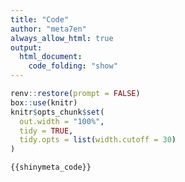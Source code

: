 ```yaml
---
title: "Code"
author: "meta7en"
always_allow_html: true
output:
  html_document:
    code_folding: "show"
---
```


```r
renv::restore(prompt = FALSE)
box::use(knitr)
knitr$opts_chunk$set(
  out.width = "100%",
  tidy = TRUE,
  tidy.opts = list(width.cutoff = 30)
)
```


```r
{{shinymeta_code}}
```
